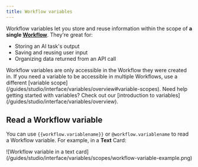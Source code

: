 ```yaml
---
title: Workflow variables
---
```


Workflow variables let you store and reuse information within the scope of **a single [Workflow](/guides/studio/interface/studio-interface-flows)**. They're great for:

- Storing an AI task's output
- Saving and reusing user input
- Organizing data returned from an API call

<Note>
Workflow variables are only accessible in the Workflow they were created in. If you need a variable to be accessible in multiple Workflows, use a different [variable scope](/guides/studio/interface/variables/overview#variable-scopes).
</Note>

<Tip>
    Need help getting started with variables? Check out our [introduction to variables](/guides/studio/interface/variables/overview).
</Tip>

## Read a Workflow variable

You can use `{{workflow.variablename}}` or `@workflow.variablename` to read a Workflow variable. For example, in a **Text** Card:

<Frame>
![Workflow variable in a text card](/guides/studio/interface/variables/scopes/workflow-variable-example.png)
</Frame>